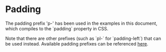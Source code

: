 
<Meta of={Examples} />

# Padding

<Description />

<Unstyled>
  <Card variant="informative" classNameOverride="kz-w-fit kz-mb-24">
    <div className="kz-font-family-paragraph kz-p-24">
      <p>
        The padding prefix &apos;p-&apos; has been used in the examples in this
        document, which compiles to the `padding` property in CSS.
      </p>
      <p>
        Note that there are other prefixes (such as `pl-` for `padding-left`)
        that can be used instead. Available padding prefixes can be referenced
        <a href="https://tailwindcss.com/docs/padding#basic-usage">here</a>.
      </p>
    </div>
  </Card>
</Unstyled>

<Story of={Examples.Padding} />
